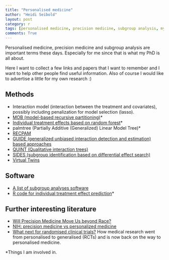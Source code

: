 ```yaml
---
title: "Personalised medicine"
author: "Heidi Seibold"
layout: post
category: r
tags: [personalised medicine, precision medicine, subgroup analysis, my research]
comments: True
---
```


Personalised medicine, precision medicine and subgroup analysis are important 
terms these days. Especially for me since that is what my PhD is all about.

Here I want to collect a few links and papers that I want to remember and
I want to help other people find useful information. Also of course I would 
like to advertise a little for my own research :)

## Methods

- Interaction model (interaction between the treatment and covariates), possibly
  including penalization for model selection (lasso).
- [MOB (model-based recursive partitioning)](http://arxiv.org/abs/1605.04078)*
- [Individual treatment effects based on random forest](http://arxiv.org/abs/1604.08720)*
- palmtree (Partially Additive (Generalized) Linear Model Tree)*
- [RECPAM](http://www.sciencedirect.com/science/article/pii/089543569400164L)
- [GUIDE (generalized unbiased interaction detection and estimation) based approaches](http://onlinelibrary.wiley.com/doi/10.1002/sim.6454/abstract;jsessionid=D646A3B8437AA61636F2E2A4B5D87394.f03t04)
- [QUINT (Qualitative interaction trees)](http://onlinelibrary.wiley.com/doi/10.1002/sim.5933/abstract)
- [SIDES (subgroup identification based on differential effect search)](http://www.tandfonline.com/doi/abs/10.1080/10543406.2013.856024)
- [Virtual Twins](https://deepblue.lib.umich.edu/bitstream/handle/2027.42/87004/sim4322.pdf?sequence=1)


## Software

- [A list of subgroup analyses software](http://biopharmnet.com/subgroup-analysis-software/)
- [R code for individual treatment effect prediction](https://github.com/HeidiSeibold/personalised_medicine)*

## Further interesting literature
- [Will Precision Medicine Move Us beyond Race?](http://www.nejm.org/doi/full/10.1056/NEJMp1511294)
- [NIH: precision medicine vs personalized medicine](https://ghr.nlm.nih.gov/primer/precisionmedicine/precisionvspersonalized)
- [What next for randomised clinical trials?](http://onlinelibrary.wiley.com/doi/10.1111/j.1740-9713.2015.00798.x/abstract)
  How medical research went from personalised to generalised (RCTs) and is now back on
  the way to personalised medicine.

*Things I am involved in.